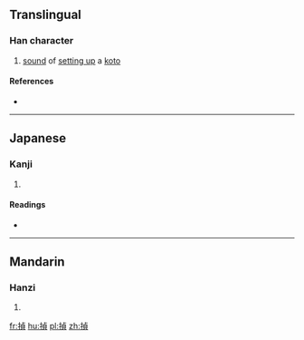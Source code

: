 ==Translingual==

===Han character===
{{Han char|rn=64|rad=手|as=09|sn=12|four=|canj=手卜月金 (QYBC)|ids=⿰[[扌]][[貞]]}}

# [[sound]] of [[setting up]] a [[koto]]

====References====
* {{Han ref|kx=0440.230|dkj=12316|dj=0791.200|hdz=31914.060|uh=63C1|ud=25537}}

----

==Japanese==

===Kanji===
{{ja-kanji|grade=|rs=手09}}

# {{defn|lang=ja|sort=手09}}

====Readings====
* {{ja-readings|on=[[てい]] (tei), [[ちょう]] (chō), [[こう]] (kō), [[きょう]] (kyō)|kun=[[ひく]] (hiku)}}

----

==Mandarin==

===Hanzi===
{{cmn-hanzi|pin=[[zhēn]] ([[zhen1]])|wg=chen<sup>1</sup>}}

# {{defn|lang=cmn|sort=手09}}

[[fr:揁]]
[[hu:揁]]
[[pl:揁]]
[[zh:揁]]